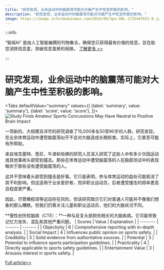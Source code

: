 ```yaml
---
title: "研究发现，业余运动中的脑震荡可能对大脑产生中性至积极的影响。"
description: "研究发现，业余运动中的脑震荡可能对大脑产生中性至积极的影响。"
image: https://image.informedainews.com/2024/09/Spo-XWL-1725447651-0.jpg
---
```



:::info

“智闻AI“ 是由人工智能编撰的刊物集合，确保您只获得最有价值的信息，旨在助您消除信息差，突破信息茧房的局限。  [了解更多 >>](/)

:::

# 研究发现，业余运动中的脑震荡可能对大脑产生中性至积极的影响。


<Tabs
	defaultValue="summary"
	values={[
	{label: 'summary', value: 'summary'},
	{label: 'score', value: 'score'},
]}>
<TabItem value="summary">
<img
  src="https://image.informedainews.com/2024/09/Spo-XWL-1725447651-0.jpg"
  alt="Study Finds Amateur Sports Concussions May Have Neutral to Positive Brain Impact"
/>



一项新的、大规模且详尽的研究调查了15,000多名50至90岁的人群。研究发现，在业余体育运动中遭受脑震荡似乎不会对大脑造成长期损害。实际上，它甚至可能有所帮助。

来自埃克塞特、悉尼、牛津和哈佛的研究人员深入研究了这些人中有多少次因运动或其他事故头部受到撞击。那些在体育运动中遭受脑震荡的人在脑部测试中的表现略优于那些没有遭受脑震荡的人。

这并不意味着头部受到撞击是好事。它只是表明，参与体育运动的益处可能抵消了其不利影响。但这适用于业余爱好者，而非职业运动员，后者遭受撞击的频率更高且程度更严重。

因此，尽管橄榄球等运动存在风险，但该研究暗示它们对普通人可能并不像我们想象的那么糟糕。但我们仍需关注儿童和职业运动员，他们的大脑状况不同。

**慢性创伤性脑病（CTE）：**一种与反复头部损伤相关的大脑疾病。它可能导致记忆力丧失、混乱和其他严重问题。
</TabItem>
<TabItem value="score">
	| Scores     | Value   | Explanation |
	| -------- | ------- | ------- |
	| Objectivity  | 6    | Comprehensive reporting with in-depth analysis.    |
	| Social Impact | 4     | Influences public opinion on sports safety.    |
	| Credibility    | 5    | Solid evidence from authoritative sources.    |
	| Potential    | 3    | Potential to influence sports participation guidelines.    |
	| Practicality    | 4    | Directly applicable to sports safety guidelines.    |
	| Entertainment Value    | 3    | Arouses interest in sports safety.    |
</TabItem>
</Tabs>

[Full article>>](https://www.theguardian.com/sport/article/2024/sep/04/concussion-risks-outweighed-by-benefits-amateur-sport-study-finds)
